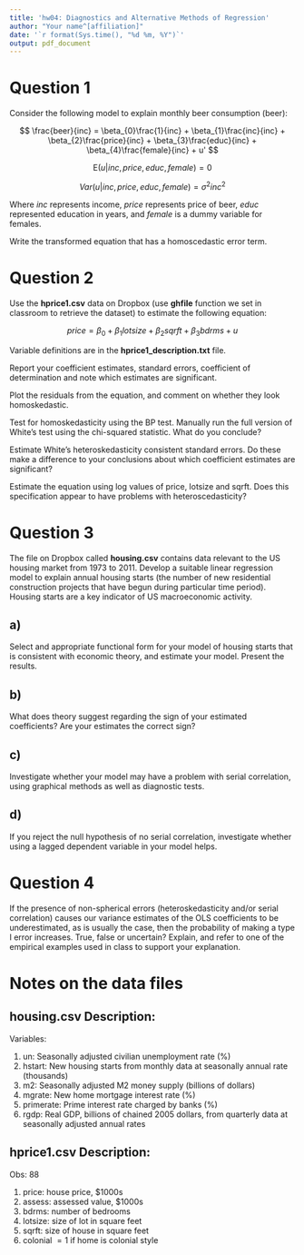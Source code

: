 ---
title: 'hw04: Diagnostics and Alternative Methods of Regression'
author: "Your name^[affiliation]"
date: '`r format(Sys.time(), "%d %m, %Y")`'
output: pdf_document
---

# Question 1

Consider the following model to explain monthly beer consumption (beer):

$$
\frac{beer}{inc} = \beta_{0}\frac{1}{inc} + \beta_{1}\frac{inc}{inc} + \beta_{2}\frac{price}{inc} + \beta_{3}\frac{educ}{inc} + \beta_{4}\frac{female}{inc} + u'
$$


$$
\mathrm{E}(u|inc, price, educ, female) = 0
$$


$$
Var(u|inc, price, educ, female) = \sigma^{2}inc^{2}
$$


Where *inc* represents income, *price* represents price of beer, *educ* represented education in years, and *female* is a dummy variable for females. 

Write the transformed equation that has a homoscedastic error term.



# Question 2

Use the **hprice1.csv** data on Dropbox (use **ghfile** function we set in classroom to retrieve the dataset) to estimate the following equation:

$$
price = \beta_{0} + \beta_{1}lotsize + \beta_{2}sqrft + \beta_{3}bdrms + u
$$


Variable definitions are in the **hprice1_description.txt** file.

Report your coefficient estimates, standard errors, coefficient of determination and note which estimates are significant. 

Plot the residuals from the equation, and comment on whether they look homoskedastic. 

Test for homoskedasticity using the BP test. Manually run the full version of White's test using the chi-squared statistic. What do you conclude?

Estimate White's heteroskedasticity consistent standard errors. Do these make a difference to your conclusions about which coefficient estimates are significant?

Estimate the equation using log values of price, lotsize and sqrft. Does this specification appear to have problems with heteroscedasticity?


# Question 3

The file on Dropbox called **housing.csv** contains data relevant to the US housing market from 1973 to 2011. Develop a suitable linear regression model to explain annual housing starts (the number of new residential construction projects that have begun during particular time period). Housing starts are a key indicator of US macroeconomic activity. 

## a)

Select and appropriate functional form for your model of housing starts that is consistent with economic theory, and estimate your model. Present the results. 

## b)

What does theory suggest regarding the sign of your estimated coefficients? Are your estimates the correct sign?

## c)

Investigate whether your model may have a problem with serial correlation, using graphical methods as well as diagnostic tests. 

## d)

If you reject the null hypothesis of no serial correlation, investigate whether using a lagged dependent variable in your model helps.

# Question 4

If the presence of non-spherical errors (heteroskedasticity and/or serial correlation) causes our variance estimates of the OLS coefficients to be underestimated, as is usually the case, then the probability of making a type I error increases. True, false or uncertain? Explain, and refer to one of the empirical examples used in class to support your explanation.

# Notes on the data files

## housing.csv Description:

Variables:

1. un: Seasonally adjusted civilian unemployment rate (%)
2. hstart: New housing starts from monthly data at seasonally annual rate (thousands)
3. m2: Seasonally adjusted M2 money supply (billions of dollars)
4. mgrate: New home mortgage interest rate (%) 
5. primerate: Prime interest rate charged by banks (%)
6. rgdp: Real GDP, billions of chained 2005 dollars, from quarterly data at seasonally adjusted annual rates

## hprice1.csv Description:

Obs: 88

1. price:  house price, $1000s
2. assess: assessed value, $1000s
3. bdrms: number of bedrooms
4. lotsize: size of lot in square feet
5. sqrft: size of house in square feet
6. colonial $= 1$ if home is colonial style







